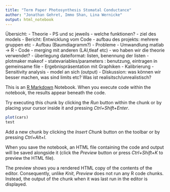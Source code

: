 ```yaml
---
title: "Term Paper Photosynthesis Stomatal Conductance"
author: "Jonathan Gehret, Immo Shan, Lina Wernicke"
output: html_notebook
---
```



Übersicht:
- Theorie
 - PS und sc jeweils
 - welche funktionen?
 - ziel des models
- Bericht: Entwicklung vom Code
  - aufbau des projekts: mehrere gruppen etc
  - Aufbau (Baumdiagramm?)
  - Probleme 
    - Umwandlung matlab -> R
    - Code
    - merging mit anderen (LAI,tleaf etc)
  - wo haben wir die theorie verwendet?
  - überlegung dateiformat: listen, benennung der listen
  - plotmaker makeof
  - statevariables/parameters : benutzung, eintragen in gemeinsame file
- Ergebnispräsentation mit Graphiken
  - Kalibrierung
  - Sensitivity analysis
  - model an sich (output)
- Diskussion: was können wir besser machen, was sind limits etc? Was ist realisitsch/unrealistisch?


This is an [R Markdown](http://rmarkdown.rstudio.com) Notebook. When you execute code within the notebook, the results appear beneath the code. 

Try executing this chunk by clicking the *Run* button within the chunk or by placing your cursor inside it and pressing *Ctrl+Shift+Enter*. 

```r
plot(cars)
test
```

Add a new chunk by clicking the *Insert Chunk* button on the toolbar or by pressing *Ctrl+Alt+I*.

When you save the notebook, an HTML file containing the code and output will be saved alongside it (click the *Preview* button or press *Ctrl+Shift+K* to preview the HTML file).

The preview shows you a rendered HTML copy of the contents of the editor. Consequently, unlike *Knit*, *Preview* does not run any R code chunks. Instead, the output of the chunk when it was last run in the editor is displayed.
